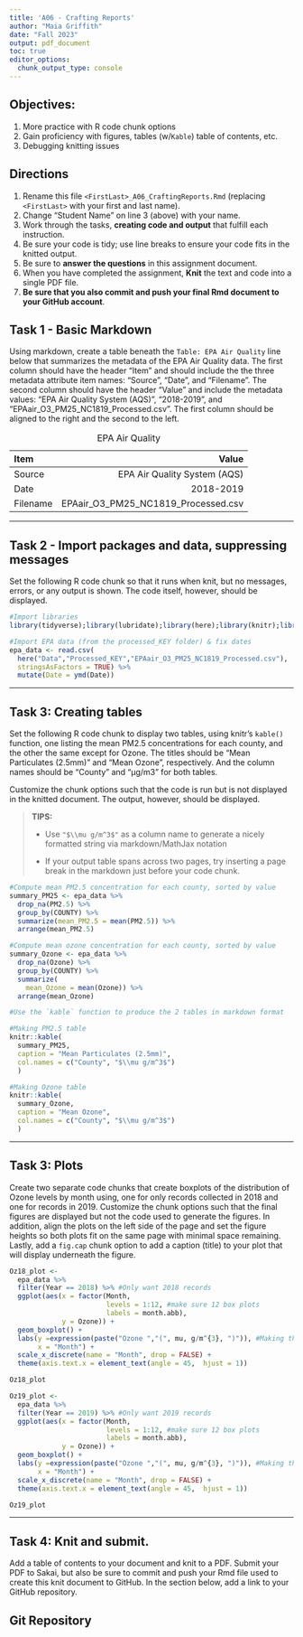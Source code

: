 ```yaml
---
title: 'A06 - Crafting Reports'
author: "Maia Griffith" 
date: "Fall 2023"
output: pdf_document
toc: true
editor_options: 
  chunk_output_type: console
---
```


## Objectives:

1.  More practice with R code chunk options
1.  Gain proficiency with figures, tables (w/`Kable`) table of contents, etc.
1.  Debugging knitting issues

## Directions

1.  Rename this file `<FirstLast>_A06_CraftingReports.Rmd` (replacing `<FirstLast>` with your first and last name).
1.  Change "Student Name" on line 3 (above) with your name.
1.  Work through the tasks, **creating code and output** that fulfill each instruction.
1.  Be sure your code is tidy; use line breaks to ensure your code fits in the knitted output.
1.  Be sure to **answer the questions** in this assignment document.
1.  When you have completed the assignment, **Knit** the text and code into a single PDF file.
1.  **Be sure that you also commit and push your final Rmd document to your GitHub account**.

## Task 1 - Basic Markdown

Using markdown, create a table beneath the `Table: EPA Air Quality` line below that summarizes the metadata of the EPA Air Quality data. The first column should have the header "Item" and should include the the three metadata attribute item names: "Source", "Date", and "Filename". The second column should have the header "Value" and include the metadata values: "EPA Air Quality System (AQS)", "2018-2019", and "EPAair_O3_PM25_NC1819_Processed.csv". The first column should be aligned to the right and the second to the left.

Table: EPA Air Quality

|Item | Value|
|:-----|------:|
|Source| EPA Air Quality System (AQS)|
|Date| 2018-2019|
|Filename | EPAair_O3_PM25_NC1819_Processed.csv|

---

## Task 2 - Import packages and data, suppressing messages

Set the following R code chunk so that it runs when knit, but no messages, errors, or any output is shown. The code itself, however, should be displayed.

```r
#Import libraries
library(tidyverse);library(lubridate);library(here);library(knitr);library(tinytex)

#Import EPA data (from the processed_KEY folder) & fix dates
epa_data <- read.csv(
  here("Data","Processed_KEY","EPAair_O3_PM25_NC1819_Processed.csv"),
  stringsAsFactors = TRUE) %>% 
  mutate(Date = ymd(Date))
```

---

## Task 3: Creating tables

Set the following R code chunk to display two tables, using knitr's `kable()` function, one listing the mean PM2.5 concentrations for each county, and the other the same except for Ozone. The titles should be "Mean Particulates (2.5mm)" and "Mean Ozone", respectively. And the column names should be "County" and "µg/m3" for both tables.

Customize the chunk options such that the code is run but is not displayed in the knitted document. The output, however, should be displayed.

> **TIPS:**
>
> -   Use `"$\\mu g/m^3$"` as a column name to generate a nicely formatted string via markdown/MathJax notation
>
> -   If your output table spans across two pages, try inserting a page break in the markdown just before your code chunk.

\newpage

```r
#Compute mean PM2.5 concentration for each county, sorted by value
summary_PM25 <- epa_data %>% 
  drop_na(PM2.5) %>% 
  group_by(COUNTY) %>% 
  summarize(mean_PM2.5 = mean(PM2.5)) %>% 
  arrange(mean_PM2.5)

#Compute mean ozone concentration for each county, sorted by value
summary_Ozone <- epa_data %>% 
  drop_na(Ozone) %>% 
  group_by(COUNTY) %>% 
  summarize(
    mean_Ozone = mean(Ozone)) %>% 
  arrange(mean_Ozone)

#Use the `kable` function to produce the 2 tables in markdown format

#Making PM2.5 table
knitr::kable(
  summary_PM25, 
  caption = "Mean Particulates (2.5mm)",
  col.names = c("County", "$\\mu g/m^3$")
  ) 

#Making Ozone table
knitr::kable(
  summary_Ozone, 
  caption = "Mean Ozone",
  col.names = c("County", "$\\mu g/m^3$")
  ) 
```

---

## Task 3: Plots

Create two separate code chunks that create boxplots of the distribution of Ozone levels by month using, one for only records collected in 2018 and one for records in 2019. Customize the chunk options such that the final figures are displayed but not the code used to generate the figures. In addition, align the plots on the left side of the page and set the figure heights so both plots fit on the same page with minimal space remaining. Lastly, add a `fig.cap` chunk option to add a caption (title) to your plot that will display underneath the figure.

```r
Oz18_plot <-
  epa_data %>%
  filter(Year == 2018) %>% #Only want 2018 records
  ggplot(aes(x = factor(Month,
                        levels = 1:12, #make sure 12 box plots
                        labels = month.abb),
             y = Ozone)) +
  geom_boxplot() +
  labs(y =expression(paste("Ozone ","(", mu, g/m^{3}, ")")), #Making the symbols
       x = "Month") +
  scale_x_discrete(name = "Month", drop = FALSE) +
  theme(axis.text.x = element_text(angle = 45,  hjust = 1))

Oz18_plot
```

```r
Oz19_plot <-
  epa_data %>%
  filter(Year == 2019) %>% #Only want 2019 records
  ggplot(aes(x = factor(Month,
                        levels = 1:12, #make sure 12 box plots
                        labels = month.abb),
             y = Ozone)) +
  geom_boxplot() +
  labs(y =expression(paste("Ozone ","(", mu, g/m^{3}, ")")), #Making the symbols
       x = "Month") +
  scale_x_discrete(name = "Month", drop = FALSE) +
  theme(axis.text.x = element_text(angle = 45,  hjust = 1))

Oz19_plot

```

---
\newpage

## Task 4: Knit and submit.
Add a table of contents to your document and knit to a PDF. Submit your PDF to Sakai, but also be sure to commit and push your Rmd file used to create this knit document to GitHub. In the section below, add a link to your GitHub repository. 

## Git Repository

